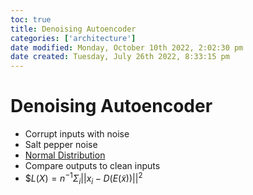 ```yaml
---
toc: true
title: Denoising Autoencoder
categories: ['architecture']
date modified: Monday, October 10th 2022, 2:02:30 pm
date created: Tuesday, July 26th 2022, 8:33:15 pm
---
```


# Denoising Autoencoder
- Corrupt inputs with noise
- Salt pepper noise
- [Normal Distribution](Normal%20Distribution.qmd)
- Compare outputs to clean inputs
- $$L(X) = n^{-1}\Sigma_i||x_i - D(E(\tilde x))||^2$



